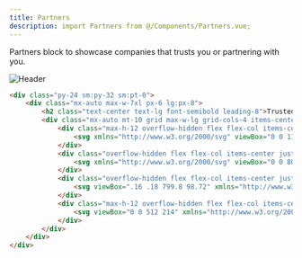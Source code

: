 ```yaml
---
title: Partners
description: import Partners from @/Components/Partners.vue;
---
```


Partners block to showcase companies that trusts you or partnering with you.

![Header](/images/components/partners.avif)

```html resources/js/Components/Partners.vue
<div class="py-24 sm:py-32 sm:pt-0">
    <div class="mx-auto max-w-7xl px-6 lg:px-8">
        <h2 class="text-center text-lg font-semibold leading-8">Trusted by the world’s most innovative teams</h2>
        <div class="mx-auto mt-10 grid max-w-lg grid-cols-4 items-center gap-x-8 gap-y-10 sm:max-w-xl sm:grid-cols-4 sm:gap-x-10 lg:mx-0 lg:max-w-none lg:grid-cols-4">
            <div class="max-h-12 overflow-hidden flex flex-col items-center justify-center grayscale">
                <svg xmlns="http://www.w3.org/2000/svg" viewBox="0 0 113.02 28.1942764712217"><path fill="#ff2d20" d="M4.44 0v23.05h8.34v3.97H0V0h4.44zm24 11.46V9.03h4.22v18h-4.2v-2.44c-.58.9-1.38 1.6-2.42 2.1-1.04.53-2.1.78-3.15.78-1.37 0-2.62-.25-3.75-.75a8.76 8.76 0 0 1-2.92-2.06 9.6 9.6 0 0 1-1.9-3 9.72 9.72 0 0 1-.67-3.64c0-1.26.23-2.47.68-3.6a9.56 9.56 0 0 1 1.9-3.04 8.77 8.77 0 0 1 2.9-2.08c1.14-.5 2.4-.75 3.75-.75 1.05 0 2.1.26 3.14.77 1.04.52 1.84 1.22 2.4 2.12zm-.38 8.77a6.3 6.3 0 0 0 .4-2.2c0-.78-.14-1.5-.4-2.2A5.58 5.58 0 0 0 26.98 14a5.23 5.23 0 0 0-1.68-1.22 5.16 5.16 0 0 0-2.18-.47c-.8 0-1.52.17-2.16.48A5.3 5.3 0 0 0 19.3 14a5.3 5.3 0 0 0-1.06 1.83 6.56 6.56 0 0 0-.37 2.2c0 .77.12 1.5.37 2.2.24.7.6 1.3 1.06 1.8a5.28 5.28 0 0 0 1.66 1.25c.64.3 1.36.46 2.16.46s1.53-.15 2.18-.46a5.22 5.22 0 0 0 1.68-1.24 5.58 5.58 0 0 0 1.08-1.8zm7.92 6.8v-18H47.4v4.14h-7.22v13.85h-4.2zm26.67-15.57V9.03h4.2v18h-4.2v-2.44c-.56.9-1.37 1.6-2.4 2.1-1.05.53-2.1.78-3.16.78-1.37 0-2.62-.25-3.75-.75a8.76 8.76 0 0 1-2.92-2.06 9.6 9.6 0 0 1-1.9-3 9.72 9.72 0 0 1-.66-3.64c0-1.26.22-2.47.67-3.6a9.56 9.56 0 0 1 1.9-3.04 8.77 8.77 0 0 1 2.9-2.08c1.14-.5 2.4-.75 3.75-.75 1.05 0 2.1.26 3.14.77 1.04.52 1.85 1.22 2.4 2.12zm-.38 8.77a6.3 6.3 0 0 0 .38-2.2c0-.78-.13-1.5-.38-2.2A5.58 5.58 0 0 0 61.2 14a5.23 5.23 0 0 0-1.7-1.22c-.65-.3-1.38-.47-2.17-.47-.8 0-1.52.17-2.17.48A5.3 5.3 0 0 0 53.5 14a5.3 5.3 0 0 0-1.06 1.83 6.56 6.56 0 0 0-.36 2.2c0 .77.12 1.5.36 2.2.25.7.6 1.3 1.06 1.8a5.28 5.28 0 0 0 1.66 1.25c.65.3 1.37.46 2.17.46.8 0 1.52-.15 2.18-.46a5.22 5.22 0 0 0 1.7-1.24 5.58 5.58 0 0 0 1.07-1.8zm21.46-11.2H88l-6.9 18h-5.3l-6.9-18h4.25l5.3 13.78 5.28-13.77zm13.44-.46c5.73 0 9.64 5.08 8.9 11.02H92.1c0 1.54 1.58 4.54 5.3 4.54 3.2 0 5.35-2.8 5.35-2.8l2.84 2.2c-2.55 2.7-4.63 3.95-7.9 3.95-5.82 0-9.76-3.7-9.76-9.47 0-5.23 4.08-9.46 9.23-9.46zm-5.05 7.9h10.1c-.04-.35-.6-4.56-5.08-4.56-4.5 0-4.98 4.22-5.02 4.56zM108.82 27V0h4.2v27.02h-4.2z"/></svg>
            </div>
            <div class="overflow-hidden flex flex-col items-center justify-center grayscale">
                <svg xmlns="http://www.w3.org/2000/svg" viewBox="0 0 800 272.1"><linearGradient id="a" gradientUnits="userSpaceOnUse" x1="99.153" y1="65.596" x2="150.124" y2="205.639"><stop offset="0" stop-color="#da2fb6"/><stop offset="1" stop-color="#fe1876"/></linearGradient><path d="M172.9 195.7c10.9 0 14.9-4.7 14.9-16.2v-22.4c0-10.7 5.2-16.8 10.2-19.7 1.5-.9 1.5-3 0-4-5.2-3.3-10.2-10.2-10.2-19.4V92c0-12.4-3.4-16-14.3-16H75.6c-10.9 0-14.3 3.6-14.3 16v22c0 9.2-5 16.1-10.2 19.4-1.5.9-1.5 3.1 0 4 5 2.8 10.2 8.9 10.2 19.7v22.4c0 11.5 4 16.2 14.9 16.2h96.7zm-48.6-20.5c-11.7 0-20.2-3.5-28.1-10.4-1.3-1.2-1.8-2.7-1.8-4.2 0-1.2.3-2.5 1.2-3.5L98 154c1.2-1.5 2.5-2.2 4-2.2 1.7 0 3.3.7 5 1.8 5.4 3.5 11.4 5.5 18.6 5.5 5.5 0 9.9-2.3 9.9-7 0-12.2-40.6-5.5-40.6-32.9 0-14.7 12-22.9 27.6-22.9 11 0 19.1 3.2 25.1 7 1.5 1 2.5 3 2.5 5 0 1.2-.3 2.3-1 3.3l-1.8 2.7c-1.3 1.8-2.8 2.7-4.7 2.7-1.3 0-2.7-.5-4.2-1.2-4.5-2.3-9.2-3.5-14.9-3.5-5.9 0-9.4 3.2-9.4 6.5 0 12.5 40.6 5.7 40.6 32.3 0 14.9-12 24.1-30.4 24.1z" fill="url(#a)"/><path d="M242.2 157.4c1-1.3 2.1-1.8 3.4-1.8s2.9.6 4.2 1.6c4.5 3 9.6 4.7 15.7 4.7 4.7 0 8.4-1.9 8.4-6 0-10.3-34.3-4.7-34.3-27.7 0-12.4 10.2-19.4 23.3-19.4 9.3 0 16.1 2.6 21.2 6 1.3.8 2.1 2.5 2.1 4.2 0 1-.2 1.9-.8 2.9l-1.6 2.3c-1.1 1.6-2.4 2.3-3.9 2.3-1.1 0-2.3-.5-3.6-1-3.8-1.9-7.8-3-12.5-3-4.9 0-7.9 2.6-7.9 5.5 0 10.5 34.3 4.8 34.3 27.2 0 12.5-10.2 20.3-25.7 20.3-9.9 0-17.1-3-23.7-8.7-1.1-1-1.6-2.3-1.6-3.6 0-1 .2-2.1 1-3l2-2.8zm98.2 6.6c.5.7.7 1.6.7 2.4 0 1.8-.8 3.7-2.4 4.5-4.8 2.9-9.6 4.2-15.9 4.2-14.3 0-19.7-9.3-19.7-25.6V97.9c0-2.9 2.4-5.3 5.3-5.3h5.7c2.9 0 5.3 2.4 5.3 5.3v12.4h15.3c2.9 0 5.3 2.4 5.3 5.3v4.8c0 2.9-2.4 5.3-5.3 5.3h-15.3v23.2c0 6.9 2.3 11.5 7.6 11.5 1.7 0 3.2-.2 4.5-.7 1.3-.5 2.3-.7 3.2-.7 1.8 0 3.2.8 4.4 2.9l1.3 2.1zm9.9-8.8c0-14 10.3-20.6 23.2-20.6 5.6 0 11.2 1.8 14.3 4.1v-1.9c0-9.3-3-14.3-11.8-14.3-4.8 0-7.9.7-10.9 1.7-.8.2-1.7.5-2.5.5-2.1 0-3.8-1-4.8-3l-.8-1.7c-.2-.7-.6-1.4-.6-2.3 0-1.8 1.3-3.7 3-4.5 5.5-2.5 11.8-4.2 18.3-4.2 18.8 0 25.3 9.6 25.3 26.4v33.4c0 2.9-2.4 5.3-5.3 5.3H394c-2.9 0-5.3-2.4-5.3-5.3v-2.1c-3.4 4.8-10.2 8.1-18.8 8.1-11.3-.1-19.6-7.3-19.6-19.6zm37.5-6.6c-2.9-2.1-6.5-3.1-11.1-3.1-5.4 0-10.2 2.5-10.2 7.9 0 4.8 3.9 7.5 9.1 7.5 6.8 0 10.3-3 12.3-5.7v-6.6zm67.8 15.4c.5.7.7 1.6.7 2.4 0 1.8-.8 3.7-2.4 4.5-4.8 2.9-9.6 4.2-15.9 4.2-14.3 0-19.7-9.3-19.7-25.6V97.9c0-2.9 2.4-5.3 5.3-5.3h5.7c2.9 0 5.3 2.4 5.3 5.3v12.4h15.3c2.9 0 5.3 2.4 5.3 5.3v4.8c0 2.9-2.4 5.3-5.3 5.3h-15.3v23.2c0 6.9 2.3 11.5 7.6 11.5 1.7 0 3.2-.2 4.5-.7 1.3-.5 2.3-.7 3.2-.7 1.8 0 3.2.8 4.4 2.9l1.3 2.1zm9.9-8.8c0-14 10.3-20.6 23.2-20.6 5.6 0 11.2 1.8 14.3 4.1v-1.9c0-9.3-3-14.3-11.8-14.3-4.8 0-7.9.7-10.9 1.7-.8.2-1.7.5-2.5.5-2.1 0-3.8-1-4.8-3l-.8-1.7c-.2-.7-.6-1.4-.6-2.3 0-1.8 1.3-3.7 3-4.5 5.5-2.5 11.8-4.2 18.3-4.2 18.8 0 25.3 9.6 25.3 26.4v33.4c0 2.9-2.4 5.3-5.3 5.3h-3.7c-2.9 0-5.3-2.4-5.3-5.3v-2.1c-3.4 4.8-10.2 8.1-18.8 8.1-11.2-.1-19.6-7.3-19.6-19.6zm37.5-6.6c-2.9-2.1-6.5-3.1-11.1-3.1-5.4 0-10.2 2.5-10.2 7.9 0 4.8 3.9 7.5 9.1 7.5 6.8 0 10.3-3 12.3-5.7v-6.6zm48.2-31.3c4.5-5 12-8.1 19.8-8.1 9.7 0 16.2 4.4 18.5 10.2 4.5-6 11.6-10.2 21.4-10.2 11.6 0 20.3 5.7 20.3 23.2v36.2c0 2.9-2.4 5.3-5.3 5.3h-5.7c-2.9 0-5.3-2.4-5.3-5.3v-32.1c0-7.9-3.2-12.2-10.9-12.2-6.1 0-10.9 3-13.1 7.3 0 1 .1 3.2.1 4.7v32.1c0 2.9-2.4 5.3-5.3 5.3H580c-2.9 0-5.3-2.4-5.3-5.3v-33c0-6.7-3.7-11-10.5-11-5.7 0-10.4 2.5-13.3 6.8v37.4c0 2.9-2.4 5.3-5.3 5.3h-5.7c-2.9 0-5.3-2.4-5.3-5.3v-53.1c0-2.9 2.4-5.3 5.3-5.3h5.7c2.9 0 5.3 2.4 5.3 5.3v1.8h.3zm116.7-29.9c0 6.5-4.7 10.2-9.3 10.2-5.5 0-10.2-3.7-10.2-10.2 0-5.7 4.7-9.4 10.2-9.4 4.6 0 9.3 3.7 9.3 9.4zm-6.8 22.9c2.9 0 5.3 2.4 5.3 5.3v53c0 2.9-2.4 5.3-5.3 5.3h-5.7c-2.9 0-5.3-2.4-5.3-5.3v-53.1c0-2.9 2.4-5.3 5.3-5.3h5.7v.1zm68 16.2c-3.8-1.8-7.1-2.5-11.2-2.5-9.1 0-17.7 6.9-17.7 18 0 11.2 8.7 18.2 18.3 18.2 5 0 8.6-1.3 12.3-3.7 1.1-.7 2.3-1.1 3.4-1.1 1.7 0 3.2.7 4.4 2.1l2.4 3c.7.7 1 1.8 1 2.9 0 1.7-.7 3.6-1.9 4.5-7.6 6.1-14.3 7.5-22.2 7.5-21 0-34.9-13.3-34.9-33.3 0-18.5 13.5-33.3 32.9-33.3 8.5 0 14.7 1.4 20.9 4.8 1.6.8 2.5 2.9 2.5 4.7 0 .8-.1 1.6-.6 2.3l-2.1 3.7c-1.1 1.8-2.9 3-4.8 3-.8-.2-1.8-.3-2.7-.8z" fill="#ff269e"/></svg>
            </div>
            <div class="overflow-hidden flex flex-col items-center justify-center grayscale">
                <svg viewBox=".16 .18 799.8 98.72" xmlns="http://www.w3.org/2000/svg"><path d="m248.04 41.78h-14.42v27.79c0 7.41 4.89 7.29 14.42 6.83v11.23c-19.3 2.32-26.98-3.01-26.98-18.06v-27.79h-10.7v-12.05h10.7v-15.55l12.56-3.7v19.25h14.42zm54.98-12.05h12.56v57.9h-12.56v-8.34c-4.42 6.14-11.29 9.85-20.36 9.85-15.81 0-28.95-13.32-28.95-30.46 0-17.25 13.14-30.45 28.95-30.45 9.07 0 15.94 3.7 20.36 9.72zm-18.38 47.48c10.47 0 18.38-7.76 18.38-18.53s-7.91-18.53-18.38-18.53-18.37 7.76-18.37 18.53 7.9 18.53 18.37 18.53zm51.87-56.16c-4.42 0-8.03-3.71-8.03-7.99.01-1.05.22-2.09.62-3.06a7.997 7.997 0 0 1 4.34-4.32c.97-.4 2.02-.61 3.07-.61s2.09.21 3.07.61c.97.4 1.85.99 2.6 1.73.74.75 1.33 1.63 1.74 2.59.4.97.61 2.01.61 3.06 0 4.28-3.6 7.99-8.02 7.99zm-6.28 66.58v-57.9h12.56v57.9zm27.1 0v-84.53h12.56v84.53zm94.08-57.9h13.26l-18.26 57.9h-12.33l-12.09-39.02-12.21 39.02h-12.33l-18.26-57.9h13.26l11.28 39.95 12.21-39.95h11.98l12.09 39.95zm28.84-8.68c-4.42 0-8.02-3.71-8.02-7.99 0-1.05.21-2.09.61-3.06.41-.96 1-1.84 1.74-2.59.75-.74 1.63-1.33 2.6-1.73.98-.4 2.02-.61 3.07-.61a8.044 8.044 0 0 1 5.67 2.34c.75.75 1.34 1.63 1.74 2.59.41.97.62 2.01.62 3.06 0 4.28-3.61 7.99-8.03 7.99zm-6.28 66.58v-57.9h12.56v57.9zm80.02-35.55v35.55h-12.56v-34.27c0-8.81-5.12-13.44-13.03-13.44-8.26 0-14.77 4.87-14.77 16.68v31.03h-12.56v-57.9h12.56v7.41c3.84-6.02 10.12-8.91 18.03-8.91 13.02 0 22.33 8.8 22.33 23.85zm59.54-45.51h12.56v81.06h-12.56v-8.34c-4.42 6.14-11.28 9.85-20.35 9.85-15.82 0-28.96-13.32-28.96-30.46 0-17.25 13.14-30.45 28.96-30.45 9.07 0 15.93 3.7 20.35 9.72zm-18.37 70.64c10.46 0 18.37-7.76 18.37-18.53s-7.91-18.53-18.37-18.53c-10.47 0-18.38 7.76-18.38 18.53s7.91 18.53 18.38 18.53zm42.33-18.53c0-17.25 13.14-30.45 30.7-30.45 11.4 0 21.28 5.9 25.93 14.94l-10.81 6.25c-2.56-5.44-8.26-8.92-15.24-8.92-10.23 0-18.02 7.76-18.02 18.18s7.79 18.18 18.02 18.18c6.98 0 12.68-3.59 15.47-8.91l10.82 6.13c-4.89 9.15-14.77 15.06-26.17 15.06-17.56 0-30.7-13.32-30.7-30.46zm108.85 12.62c0 11.58-10.12 17.84-22.68 17.84-11.63 0-20-5.22-23.72-13.55l10.81-6.26c1.87 5.22 6.52 8.34 12.91 8.34 5.59 0 9.89-1.85 9.89-6.48 0-10.31-31.28-4.52-31.28-25.25 0-10.88 9.42-17.71 21.28-17.71 9.53 0 17.44 4.4 21.51 12.04l-10.58 5.91c-2.09-4.52-6.16-6.6-10.93-6.6-4.54 0-8.49 1.96-8.49 6.13 0 10.54 31.28 4.17 31.28 25.59zm53.62 0c0 11.58-10.12 17.84-22.68 17.84-11.63 0-20.01-5.22-23.73-13.55l10.82-6.26c1.86 5.22 6.51 8.34 12.91 8.34 5.58 0 9.88-1.85 9.88-6.48 0-10.31-31.28-4.52-31.28-25.25 0-10.88 9.42-17.71 21.28-17.71 9.54 0 17.45 4.4 21.52 12.04l-10.59 5.91c-2.09-4.52-6.16-6.6-10.93-6.6-4.53 0-8.49 1.96-8.49 6.13 0 10.54 31.29 4.17 31.29 25.59z"/><path d="m82.79.18c-22.03 0-35.81 10.97-41.32 32.91 8.27-10.97 17.91-15.09 28.93-12.35 6.28 1.57 10.77 6.11 15.75 11.14 8.1 8.18 17.48 17.66 37.96 17.66 22.03 0 35.8-10.97 41.31-32.91-8.26 10.97-17.9 15.08-28.92 12.34-6.28-1.56-10.78-6.11-15.75-11.13-8.1-8.19-17.48-17.66-37.96-17.66zm-41.32 49.36c-22.03 0-35.8 10.97-41.31 32.91 8.26-10.97 17.9-15.08 28.92-12.34 6.29 1.56 10.78 6.11 15.75 11.13 8.1 8.19 17.48 17.66 37.96 17.66 22.04 0 35.81-10.97 41.32-32.91-8.27 10.97-17.91 15.09-28.92 12.35-6.29-1.57-10.78-6.11-15.76-11.14-8.1-8.18-17.48-17.66-37.96-17.66z" fill="#06b6d4"/></svg>
            </div>
            <div class="max-h-12 overflow-hidden flex flex-col items-center justify-center grayscale">
                <svg viewBox="0 0 512 214" xmlns="http://www.w3.org/2000/svg" preserveAspectRatio="xMidYMid"><path d="M35.982 83.484c0-5.546 4.551-7.68 12.09-7.68 10.808 0 24.461 3.272 35.27 9.103V51.484c-11.804-4.693-23.466-6.542-35.27-6.542C19.2 44.942 0 60.018 0 85.192c0 39.252 54.044 32.995 54.044 49.92 0 6.541-5.688 8.675-13.653 8.675-11.804 0-26.88-4.836-38.827-11.378v33.849c13.227 5.689 26.596 8.106 38.827 8.106 29.582 0 49.92-14.648 49.92-40.106-.142-42.382-54.329-34.845-54.329-50.774zm96.142-66.986l-34.702 7.395-.142 113.92c0 21.05 15.787 36.551 36.836 36.551 11.662 0 20.195-2.133 24.888-4.693V140.8c-4.55 1.849-27.022 8.391-27.022-12.658V77.653h27.022V47.36h-27.022l.142-30.862zm71.112 41.386L200.96 47.36h-30.72v124.444h35.556V87.467c8.39-10.951 22.613-8.96 27.022-7.396V47.36c-4.551-1.707-21.191-4.836-29.582 10.524zm38.257-10.524h35.698v124.444h-35.698V47.36zm0-10.809l35.698-7.68V0l-35.698 7.538V36.55zm109.938 8.391c-13.938 0-22.898 6.542-27.875 11.094l-1.85-8.818h-31.288v165.83l35.555-7.537.143-40.249c5.12 3.698 12.657 8.96 25.173 8.96 25.458 0 48.64-20.48 48.64-65.564-.142-41.245-23.609-63.716-48.498-63.716zm-8.533 97.991c-8.391 0-13.37-2.986-16.782-6.684l-.143-52.765c3.698-4.124 8.818-6.968 16.925-6.968 12.942 0 21.902 14.506 21.902 33.137 0 19.058-8.818 33.28-21.902 33.28zM512 110.08c0-36.409-17.636-65.138-51.342-65.138-33.85 0-54.33 28.73-54.33 64.854 0 42.808 24.179 64.426 58.88 64.426 16.925 0 29.725-3.84 39.396-9.244v-28.445c-9.67 4.836-20.764 7.823-34.844 7.823-13.796 0-26.027-4.836-27.591-21.618h69.547c0-1.85.284-9.245.284-12.658zm-70.258-13.511c0-16.071 9.814-22.756 18.774-22.756 8.675 0 17.92 6.685 17.92 22.756h-36.694z" fill="#6772E5"/></svg>
            </div>
        </div>
    </div>
</div>
```
